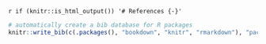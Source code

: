 
`r if (knitr::is_html_output()) '# References {-}'`


```r
# automatically create a bib database for R packages
knitr::write_bib(c(.packages(), "bookdown", "knitr", "rmarkdown"), "packages.bib")
```


